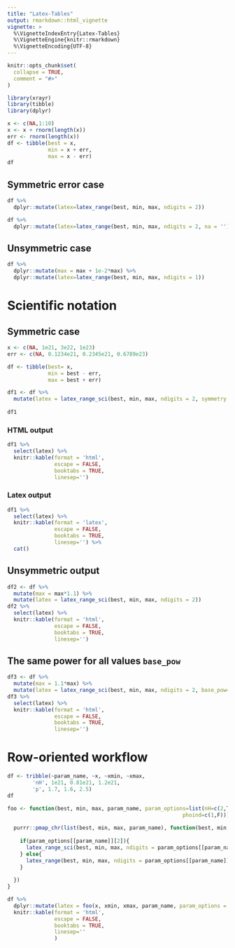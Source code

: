 ```yaml
---
title: "Latex-Tables"
output: rmarkdown::html_vignette
vignette: >
  %\VignetteIndexEntry{Latex-Tables}
  %\VignetteEngine{knitr::rmarkdown}
  %\VignetteEncoding{UTF-8}
---
```


```r
knitr::opts_chunk$set(
  collapse = TRUE,
  comment = "#>"
)
```

```r
library(xrayr)
library(tibble)
library(dplyr)
```


```r
x <- c(NA,1:10)
x <- x + rnorm(length(x))
err <- rnorm(length(x))
df <- tibble(best = x,
             min = x + err,
             max = x - err)
df
```

## Symmetric error case

```r
df %>% 
  dplyr::mutate(latex=latex_range(best, min, max, ndigits = 2))
```


```r
df %>% 
  dplyr::mutate(latex=latex_range(best, min, max, ndigits = 2, na = ''))
```

## Unsymmetric case

```r
df %>% 
  dplyr::mutate(max = max + 1e-2*max) %>% 
  dplyr::mutate(latex=latex_range(best, min, max, ndigits = 1))
```

# Scientific notation

## Symmetric case


```r
x <- c(NA, 1e21, 3e22, 1e23)
err <- c(NA, 0.1234e21, 0.2345e21, 0.6789e23)

df <- tibble(best= x,
             min = best - err,
             max = best + err) 

df1 <- df %>% 
  mutate(latex = latex_range_sci(best, min, max, ndigits = 2, symmetry = TRUE))
  
df1
```
### HTML output

```r
df1 %>% 
  select(latex) %>% 
  knitr::kable(format = 'html', 
               escape = FALSE,
               booktabs = TRUE,
               linesep='')
```

### Latex output

```r
df1 %>% 
  select(latex) %>%
  knitr::kable(format = 'latex', 
               escape = FALSE,
               booktabs = TRUE,
               linesep='') %>% 
  cat()
```

## Unsymmetric output

```r
df2 <- df %>% 
  mutate(max = max*1.1) %>% 
  mutate(latex = latex_range_sci(best, min, max, ndigits = 2))
df2 %>% 
  select(latex) %>% 
  knitr::kable(format = 'html', 
               escape = FALSE,
               booktabs = TRUE,
               linesep='')
```

## The same power for all values `base_pow`

```r
df3 <- df %>% 
  mutate(max = 1.1*max) %>% 
  mutate(latex = latex_range_sci(best, min, max, ndigits = 2, base_pow=22))
df3 %>% 
  select(latex) %>% 
  knitr::kable(format = 'html', 
               escape = FALSE,
               booktabs = TRUE,
               linesep='')
```


# Row-oriented workflow

```r
df <- tribble(~param_name, ~x, ~xmin, ~xmax,
        'nH', 1e21, 0.81e21, 1.2e21,
        'p', 1.7, 1.6, 2.5)
df
```

```r
foo <- function(best, min, max, param_name, param_options=list(nH=c(2,T),
                                                        phoind=c(1,F))){
  
  purrr::pmap_chr(list(best, min, max, param_name), function(best, min, max, param_name){
    
    if(param_options[[param_name]][2]){
      latex_range_sci(best, min, max, ndigits = param_options[[param_name]][1])
    } else{
      latex_range(best, min, max, ndigits = param_options[[param_name]][1])
    }
    
  })
}

df %>% 
  dplyr::mutate(latex = foo(x, xmin, xmax, param_name, param_options = list(nH=c(1,T), p=c(2,F)))) %>% 
  knitr::kable(format = 'html', 
               escape = FALSE,
               booktabs = TRUE,
               linesep=''
               )
```

